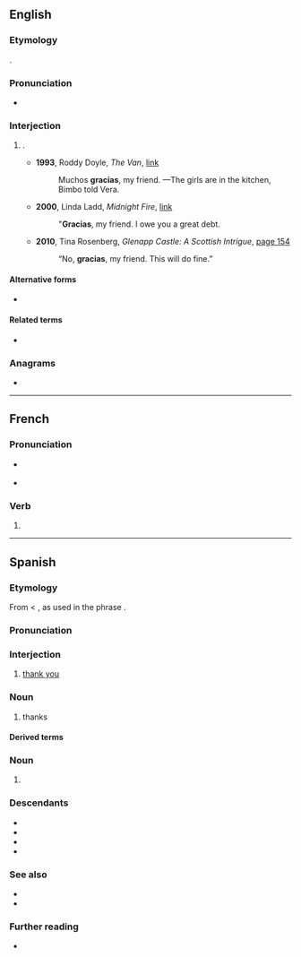 {{also|Gracias|grácias}}
==English==

===Etymology===
{{bor+|en|es|gracias||thank you}}.

===Pronunciation===
* {{a|US}} {{IPA|en|/ˈɡɹɑ.si.əs/}}

===Interjection===
{{en-interj}}

# {{lb|en|US|colloquial}} {{1|thank you}}.
#* '''1993''', Roddy Doyle, ''The Van'', [http://books.google.com/books?id=sVDf5eDXxC8C&pg=PT55&dq=%22gracias+my+friend%22&hl=en&sa=X&ei=cEraT631Ju6A2QXvurnCBg&ved=0CEUQ6AEwAw link]
#*: Muchos '''gracias''', my friend. —The girls are in the kitchen, Bimbo told Vera.
#* '''2000''', Linda Ladd, ''Midnight Fire'', [http://books.google.com/books?id=pExIk4zwlpQC&pg=PT47&dq=%22gracias+my+friend%22&hl=en&sa=X&ei=cEraT631Ju6A2QXvurnCBg&ved=0CDkQ6AEwAQ link]
#*: "'''Gracias''', my friend. I owe you a great debt.
#* '''2010''', Tina Rosenberg, ''Glenapp Castle: A Scottish Intrigue'', [http://books.google.com/books?id=mYoyfN6WoScC&pg=PA154&dq=%22gracias+my+friend%22&hl=en&sa=X&ei=cEraT631Ju6A2QXvurnCBg&ved=0CGIQ6AEwCA page 154]
#*: “No, '''gracias''', my friend. This will do fine.”

====Alternative forms====
* {{alt|en|grassy arse|grassy ass||eye dialects}}

====Related terms====
* {{l|en|muchas gracias}}

===Anagrams===
* {{anagrams|en|a=aacgirs|Arcigas|Garicas|agarics}}

----

==French==

===Pronunciation===
* {{a|France}} {{fr-IPA|pos=v}}
* {{a|Québec}} {{IPA|fr|/ɡʁa.sjɑ/|[ɡʁa.sjɑ]|[ɡʁa.sjɔ]}}

===Verb===
{{head|fr|verb form}}

# {{inflection of|fr|gracier||2|s|phis}}

----

==Spanish==

===Etymology===
From {{m|es|gracia}} < {{der|es|la|grātia}}, as used in the phrase {{m|la|[[gratia]]s [[agere]]||to express thanks}}.

===Pronunciation===
{{es-pr|+<audio:Gracias (español).ogg;audio (Spain)><audio:Gracias.ogg><audio:Es-gracias.oga>}}

===Interjection===
{{head|es|interjection}}

# [[thank you]]

===Noun===
{{es-noun|f-p}}

# thanks
#: {{uxi|es|el día de acción de '''gracias'''|Thanksgiving day}}
#: {{uxi|es|dar '''gracias'''|to give '''thanks'''}}
#: {{ux|es|darle las '''gracias''' a alguien por algo|to thank someone/somebody for something|lit=to give '''thanks''' to somebody}}

====Derived terms====
{{der2|es
|acción de gracias
|gracias a
|gracias a Dios
|gracias de antemano
|gracias un montón
|muchas gracias
|muchísimas gracias}}

===Noun===
{{head|es|noun form}}

# {{plural of|es|gracia}}

===Descendants===
* {{desc|cbk|grasyas}}
* {{desc|en|gracias}}
* {{desc|pln|nglasia}}
* {{desc|pt|grácias}}

===See also===
* {{l|es|agradecer}}
* {{l|es|gracia}}

===Further reading===
* {{R:es:DRAE}}